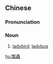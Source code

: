{{also|瓢虫}}
==Chinese==
{{zh-forms|s=瓢虫}}

===Pronunciation===
{{zh-pron
|m=piáochóng
|c=piu4 cung4
|cat=n
}}

===Noun===
{{zh-noun|mw=隻}}

# [[ladybird]]; [[ladybug]]

{{zh-cat|Insects}}

[[hu:瓢蟲]]